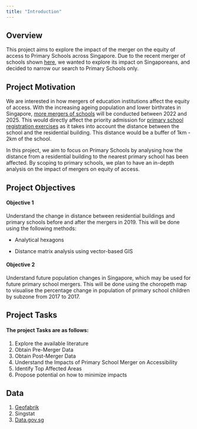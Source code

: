 ```yaml
---
title: "Introduction"
---
```


## Overview

This project aims to explore the impact of the merger on the equity of access to Primary Schools across Singapore. Due to the recent merger of schools shown [here](https://www.straitstimes.com/singapore/parenting-education/8-primary-and-10-secondary-schools-to-merge-over-next-three-years-amid-falling-birth-rates), we wanted to explore its impact on Singaporeans, and decided to narrow our search to Primary Schools only.

## Project Motivation

We are interested in how mergers of education institutions affect the equity of access. With the increasing ageing population and lower birthrates in Singapore, [more mergers of schools](https://www.moe.gov.sg/news/press-releases/20220406-names-of-primary-and-secondary-schools-merging-between-2022-and-2025) will be conducted between 2022 and 2025. This would directly affect the priority admission for [primary school registration exercises](https://www.moe.gov.sg/primary/p1-registration/distance) as it takes into account the distance between the school and the residential building. This distance would be a buffer of 1km - 2km of the school.

In this project, we aim to focus on Primary Schools by analysing how the distance from a residential building to the nearest primary school has been affected. By scoping to primary schools, we plan to have an in-depth analysis on the impact of mergers on equity of access.

## Project Objectives

#### Objective 1

Understand the change in distance between residential buildings and primary schools before and after the mergers in 2019. This will be done using the following methods:

-   Analytical hexagons

-   Distance matrix analysis using vector-based GIS

#### Objective 2

Understand future population changes in Singapore, which may be used for future primary school mergers. This will be done using the choropeth map to visualise the percentage change in population of primary school children by subzone from 2017 to 2017.

## Project Tasks

#### The project Tasks are as follows:

1.  Explore the available literature
2.  Obtain Pre-Merger Data
3.  Obtain Post-Merger Data
4.  Understand the Impacts of Primary School Merger on Accessibility
5.  Identify Top Affected Areas
6.  Propose potential on how to minimize impacts

## Data

1.  [Geofabrik](https://download.geofabrik.de/asia/malaysia-singapore-brunei.html)
2.  Singstat
3.  [Data.gov.sg](https://data.gov.sg/dataset/school-directory-and-information)
